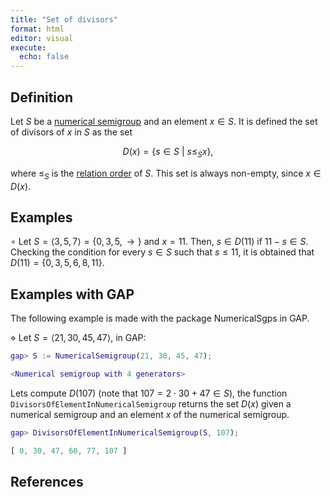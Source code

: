 ```yaml
---
title: "Set of divisors"
format: html
editor: visual
execute: 
  echo: false
---
```


## Definition

Let $S$ be a [numerical semigroup](Numerical-semigroup.qmd) and an element $x \in S$. It is defined the set of divisors of $x$ in $S$ as the set

$$
D(x) = \{s \in S ~ | ~ s \le_S x\},
$$

where $\le_S$ is the [relation order](Relation-order-NS.qmd) of $S$. This set is always non-empty, since $x \in D(x)$.

## Examples

$\circ$ Let $S = \langle 3, 5, 7 \rangle = \{0, 3, 5, \rightarrow \}$ and $x = 11$. Then, $s \in D(11)$ if $11 - s \in S$. Checking the condition for every $s \in S$ such that $s \le 11$, it is obtained that $D(11) = \{0, 3, 5, 6, 8, 11\}$.

## Examples with GAP

The following example is made with the package NumericalSgps in GAP.

$\diamond$ Let $S = \langle 21, 30, 45, 47 \rangle$, in GAP:

```GAP

gap> S := NumericalSemigroup(21, 30, 45, 47);

<Numerical semigroup with 4 generators>


```

Lets compute $D(107)$ (note that $107 = 2 \cdot 30 + 47 \in S$), the function `DivisorsOfElementInNumericalSemigroup` returns the set $D(x)$ given a numerical semigroup and an element $x$ of the numerical semigroup.

```GAP

gap> DivisorsOfElementInNumericalSemigroup(S, 107);

[ 0, 30, 47, 60, 77, 107 ]

```

## References
